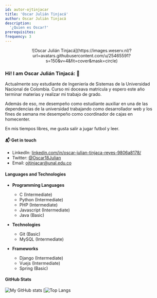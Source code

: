 ```yaml
---
id: autor-ojtinjacar
title: 'Oscar Julián Tinjacá'
author: Oscar Julián Tinjacá
description:
  '¿Quien es Oscar?'
prerequisites:
frequency: 3
---
```


<p align="center">
  ![Oscar Julián Tinjacá](https://images.weserv.nl/?url=avatars.githubusercontent.com/u/25465591?s=150&v=4&fit=cover&mask=circle)
</p>

### Hi! I am Oscar Julián Tinjacá: 👋

Actualmente soy estudiante de Ingeniería de Sistemas de la Universidad Nacional de Colombia. Curso mi doceava matrícula y espero este año terminar materias y realizar mi trabajo de grado.

Además de eso, me desempeño como estudiante auxiliar en una de las dependencias de la universidad trabajando como desarrollador web y los fines de semana me desempeño como coordinador de cajas en homecenter. 

En mis tiempos libres, me gusta salir a jugar futbol y leer. 

#### 📬 Get in touch
- LinkedIn: [linkedin.com/in/oscar-julian-tinjaca-reyes-9806a8178/](https://www.linkedin.com/in/oscar-julian-tinjaca-reyes-9806a8178/)
- Twitter: [@Oscar18Julian](https://twitter.com/Oscar18Julian)
- Email: [ojtinjacar@unal.edu.co](ojtinjacar@unal.edu.co)


#### Languages and Technologies

* **Programming Languages**
    * C (Intermediate)
    * Python (Intermediate)
    * PHP (Intermediate)
    * Javascript (Intermediate)
    * Java (Basic)

* **Technologies**
    * Git (Basic)
    * MySQL (Intermediate)

* **Frameworks**
    * Django (Intermediate)
    * Vuejs (Intermediate)
    * Spring (Basic)

#### GitHub Stats

![My GitHub stats](https://github-readme-stats.vercel.app/api?username=ojtinjacar&theme=tokyonight&show_icons=true)
[![Top Langs](https://github-readme-stats.vercel.app/api/top-langs/?username=ojtinjacar&layout=compact&theme=tokyonight)
